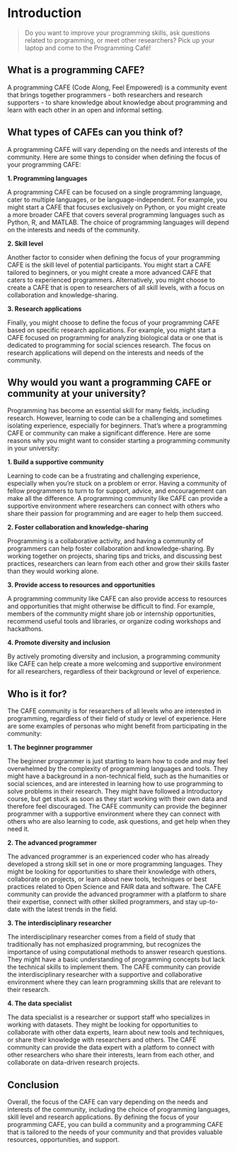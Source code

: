 # Introduction {.unnumbered}

> Do you want to improve your programming skills, ask questions related to programming, or meet other researchers? Pick up your laptop and come to the Programming Café!

## What is a programming CAFE?

A programming CAFE (Code Along, Feel Empowered) is a community event that brings together programmers - both researchers and research supporters - to share knowledge about knowledge about programming and learn with each other in an open and informal setting.

## What types of CAFEs can you think of?

A programming CAFE will vary depending on the needs and interests of the community. Here are some things to consider when defining the focus of your programming CAFE:

**1. Programming languages**

A programming CAFE can be focused on a single programming language, cater to multiple languages, or be language-independent. For example, you might start a CAFE that focuses exclusively on Python, or you might create a more broader CAFE that covers several programming languages such as Python, R, and MATLAB. The choice of programming languages will depend on the interests and needs of the community.

**2. Skill level**

Another factor to consider when defining the focus of your programming CAFE is the skill level of potential participants. You might start a CAFE tailored to beginners, or you might create a more advanced CAFE that caters to experienced programmers. Alternatively, you might choose to create a CAFE that is open to researchers of all skill levels, with a focus on collaboration and knowledge-sharing.

**3. Research applications**

Finally, you might choose to define the focus of your programming CAFE based on specific research applications. For example, you might start a CAFE focused on programming for analyzing biological data or one that is dedicated to programming for social sciences research. The focus on research applications will depend on the interests and needs of the community.

## Why would you want a programming CAFE or community at your university?

Programming has become an essential skill for many fields, including research. However, learning to code can be a challenging and sometimes isolating experience, especially for beginners. That's where a programming CAFE or community can make a significant difference. Here are some reasons why you might want to consider starting a programming community in your university:

**1. Build a supportive community**

Learning to code can be a frustrating and challenging experience, especially when you're stuck on a problem or error. Having a community of fellow programmers to turn to for support, advice, and encouragement can make all the difference. A programming community like CAFE can provide a supportive environment where researchers can connect with others who share their passion for programming and are eager to help them succeed.

**2. Foster collaboration and knowledge-sharing**

Programming is a collaborative activity, and having a community of programmers can help foster collaboration and knowledge-sharing. By working together on projects, sharing tips and tricks, and discussing best practices, researchers can learn from each other and grow their skills faster than they would working alone.

**3. Provide access to resources and opportunities**

A programming community like CAFE can also provide access to resources and opportunities that might otherwise be difficult to find. For example, members of the community might share job or internship opportunities, recommend useful tools and libraries, or organize coding workshops and hackathons.

**4. Promote diversity and inclusion**

By actively promoting diversity and inclusion, a programming community like CAFE can help create a more welcoming and supportive environment for all researchers, regardless of their background or level of experience.

## Who is it for?

The CAFE community is for researchers of all levels who are interested in programming, regardless of their field of study or level of experience. Here are some examples of personas who might benefit from participating in the community:

**1. The beginner programmer**

The beginner programmer is just starting to learn how to code and may feel overwhelmed by the complexity of programming languages and tools. They might have a background in a non-technical field, such as the humanities or social sciences, and are interested in learning how to use programming to solve problems in their research. They might have followed a Introductory course, but get stuck as soon as they start working with their own data and therefore feel discouraged. The CAFE community can provide the beginner programmer with a supportive environment where they can connect with others who are also learning to code, ask questions, and get help when they need it.

**2. The advanced programmer**

The advanced programmer is an experienced coder who has already developed a strong skill set in one or more programming languages. They might be looking for opportunities to share their knowledge with others, collaborate on projects, or learn about new tools, techniques or best practices related to Open Science and FAIR data and software. The CAFE community can provide the advanced programmer with a platform to share their expertise, connect with other skilled programmers, and stay up-to-date with the latest trends in the field.

**3. The interdisciplinary researcher**

The interdisciplinary researcher comes from a field of study that traditionally has not emphasized programming, but recognizes the importance of using computational methods to answer research questions. They might have a basic understanding of programming concepts but lack the technical skills to implement them. The CAFE community can provide the interdisciplinary researcher with a supportive and collaborative environment where they can learn programming skills that are relevant to their research.

**4. The data specialist**

The data specialist is a researcher or support staff who specializes in working with datasets. They might be looking for opportunities to collaborate with other data experts, learn about new tools and techniques, or share their knowledge with researchers and others. The CAFE community can provide the data expert with a platform to connect with other researchers who share their interests, learn from each other, and collaborate on data-driven research projects.

## Conclusion

Overall, the focus of the CAFE can vary depending on the needs and interests of the community, including the choice of programming languages, skill level and research applications. By defining the focus of your programming CAFE, you can build a community and a programming CAFE that is tailored to the needs of your community and that provides valuable resources, opportunities, and support.